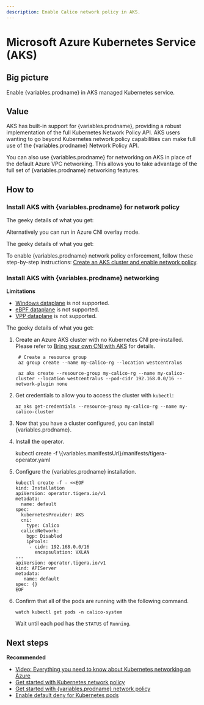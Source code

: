 ```yaml
---
description: Enable Calico network policy in AKS.
---
```



# Microsoft Azure Kubernetes Service (AKS)

## Big picture

Enable {variables.prodname} in AKS managed Kubernetes service.

## Value

AKS has built-in support for {variables.prodname}, providing a robust implementation of the full Kubernetes Network Policy API. AKS users wanting to go beyond Kubernetes network policy capabilities can make full use of the {variables.prodname} Network Policy API.

You can also use {variables.prodname} for networking on AKS in place of the default Azure VPC networking. This allows you to take advantage of the full set of {variables.prodname} networking features.

## How to

### Install AKS with {variables.prodname} for network policy

The geeky details of what you get:

<GeekDetails
  prodname='{variables.prodname}'
  details='Policy:Calico,IPAM:Azure,CNI:Azure,Overlay:No,Routing:VPC Native,Datastore:Kubernetes'
/>

Alternatively you can run in Azure CNI overlay mode.

The geeky details of what you get:

<GeekDetails
  prodname='{variables.prodname}'
  details='Policy:Calico,IPAM:Azure,CNI:Azure,Overlay:Yes,Routing:VPC Native,Datastore:Kubernetes'
/>

To enable {variables.prodname} network policy enforcement, follow these step-by-step instructions: [Create an AKS cluster and enable network policy](https://docs.microsoft.com/en-us/azure/aks/use-network-policies).

### Install AKS with {variables.prodname} networking

**Limitations**

- [Windows dataplane](../windows-calico/index.mdx) is not supported.
- [eBPF dataplane](../../../operations/ebpf/use-cases-ebpf.mdx) is not supported.
- [VPP dataplane](https://github.com/projectcalico/vpp-dataplane) is not supported.

The geeky details of what you get:

<GeekDetails
  prodname='{variables.prodname}'
  details='Policy:Calico,IPAM:Calico,CNI:Calico,Overlay:VXLAN,Routing:Calico,Datastore:Kubernetes'
/>

1. Create an Azure AKS cluster with no Kubernetes CNI pre-installed. Please refer to [Bring your own CNI with AKS](https://docs.microsoft.com/en-us/azure/aks/use-byo-cni?tabs=azure-cli) for details.

   ```
    # Create a resource group
    az group create --name my-calico-rg --location westcentralus

    az aks create --resource-group my-calico-rg --name my-calico-cluster --location westcentralus --pod-cidr 192.168.0.0/16 --network-plugin none
   ```

1. Get credentials to allow you to access the cluster with `kubectl`:

   ```
   az aks get-credentials --resource-group my-calico-rg --name my-calico-cluster
   ```

1. Now that you have a cluster configured, you can install {variables.prodname}.

1. Install the operator.

   <CodeBlock language=''>
   kubectl create -f \{variables.manifestsUrl}/manifests/tigera-operator.yaml
   </CodeBlock>

1. Configure the {variables.prodname} installation.

   ```
   kubectl create -f - <<EOF
   kind: Installation
   apiVersion: operator.tigera.io/v1
   metadata:
     name: default
   spec:
     kubernetesProvider: AKS
     cni:
       type: Calico
     calicoNetwork:
       bgp: Disabled
       ipPools:
        - cidr: 192.168.0.0/16
          encapsulation: VXLAN
   ---
   apiVersion: operator.tigera.io/v1
   kind: APIServer
   metadata:
      name: default
   spec: {}
   EOF
   ```

1. Confirm that all of the pods are running with the following command.

   ```
   watch kubectl get pods -n calico-system
   ```

   Wait until each pod has the `STATUS` of `Running`.

## Next steps

**Recommended**

- [Video: Everything you need to know about Kubernetes networking on Azure](https://www.projectcalico.org/everything-you-need-to-know-about-kubernetes-networking-on-azure/)
- [Get started with Kubernetes network policy](../../../network-policy/get-started/kubernetes-policy/kubernetes-network-policy.mdx)
- [Get started with {variables.prodname} network policy](../../../network-policy/get-started/calico-policy/calico-network-policy.mdx)
- [Enable default deny for Kubernetes pods](../../../network-policy/get-started/kubernetes-default-deny.mdx)
